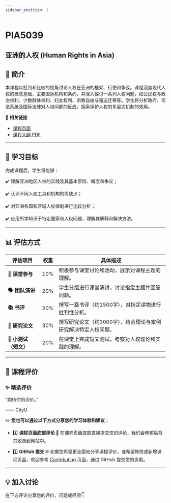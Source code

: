 ```yaml
---
sidebar_position: 1
---
```


# PIA5039
## 亚洲的人权 (Human Rights in Asia)

## **📘 简介**
本课程以批判和比较的视角讨论人权在亚洲的框架、行使和争议。课程涵盖现代人权的概念基础、主要国际机构和条约，并深入探讨一系列人权问题，如公民权与政治权利、少数群体权利、妇女权利、宗教自由与强迫迁移等。学生将分析政府、司法系统及国际法律对人权问题的反应，探索保护人权的多层次机制的效用。

🔗 **相关链接**
- [课程页面](https://www.cityu.edu.hk/catalogue/pg/202526/course/PIA5039.htm)
- [课程大纲 PDF](https://www.cityu.edu.hk/catalogue/pg/202526/course/PIA5039.pdf)

---

## **🎯 学习目标**

完成课程后，学生将能够：

✔️ 理解亚洲地区人权的实践及其基本原则、概念和争议；

✔️ 认识不同人权工具和机构的优缺点；

✔️ 对亚洲各国和区域人权体制进行比较分析；

✔️ 应用所学知识于特定国家和人权问题，理解其解释和解决方法。

---

## **📊 评估方式**

| **评估项目**             | **权重** | **具体描述**                                                                                     |
|--------------------------|----------|--------------------------------------------------------------------------------------------------|
| **📖 课堂参与**          | 10%      | 积极参与课堂讨论和活动，展示对课程主题的理解。                                                       |
| **🗣️ 团队演讲**          | 20%      | 学生分组进行课堂演讲，讨论指定主题并回答问题。                                                       |
| **📚 书评**              | 20%      | 撰写一篇书评（约1500字），对指定读物进行批判性分析。                                                   |
| **📄 研究论文**           | 30%      | 撰写研究论文（约3000字），结合理论与案例研究解决特定人权问题。                                             |
| **📝 小测试（短文）**     | 20%      | 在课堂上完成短文测试，考察对人权理论和实践的理解。                                                     |

---

## **💬 课程评价**

### ✨ **精选评价**
<div className={commentStyles.commentBox}>
    <p className={commentStyles.commentText}>
        “期待你的评价。”
    </p>
    <p className={commentStyles.commentAuthor}>—— CityU</p>
</div>

✏️ **您也可以通过以下方式分享您的学习体验和建议：**

- 1️⃣ **课程页面底部评论**
💬 在课程页面底部直接提交您的评论，我们会审核后将其收录到网站中。

- 2️⃣ **GitHub 提交**
🌐 如果您希望更全面地分享课程评价，或希望修改或新增课程页面，欢迎参考 [Contributing](/contributing) 页面，通过 GitHub 提交您的贡献。

---

## **💡 加入讨论**

在下方评论分享您的评价、问题或经验👇
<Utterances />
